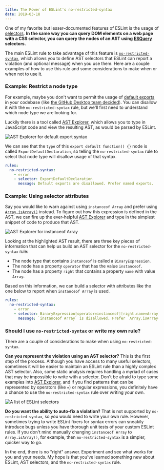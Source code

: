 ```yaml
---
title: The Power of ESLint's no-restricted-syntax
date: 2019-03-18
---
```


One of my favorite but lesser-documented features of ESLint is the usage of [selectors](https://eslint.org/docs/developer-guide/selectors). **In the same way you can query DOM elements on a web page with a CSS selector, you can query the nodes of an AST using [ESQuery](https://github.com/estools/esquery) selectors.**

The main ESLint rule to take advantage of this feature is [`no-restricted-syntax`](https://eslint.org/docs/rules/no-restricted-syntax), which allows you to define AST selectors that ESLint can report a violation (and optional message) when you use them. Here are a couple examples of how to use this rule and some considerations to make when or when not to use it.

### Example: Restrict a node type

For example, maybe you don't want to permit the usage of [default exports](https://developer.mozilla.org/en-US/docs/web/javascript/reference/statements/export#Using_the_default_export) in your codebase (like [the GitHub Desktop team decided](https://github.com/desktop/desktop/blob/0a06a201f2b21e6908ac307c937527aa1fe98d11/.eslintrc.yml#L75-L79)). You can disallow it with the `no-restricted-syntax` rule, but we'll first need to understand which node type we are looking for.

Luckily there is a tool called [AST Explorer][], which allows you to type in JavaScript code and view the resulting AST, as would be parsed by ESLint.

![AST Explorer for default export syntax](./ast-explorer-export-default.png)

We can see that the `type` of this `export default function() {}` node is called `ExportDefaultDeclaration`, so telling the `no-restricted-syntax` rule to select that node type will disallow usage of that syntax.

```yaml
rules:
  no-restricted-syntax:
    - error
    - selector: ExportDefaultDeclaration
      message: Default exports are disallowed. Prefer named exports.
```

### Example: Using selector attributes

Say you would like to warn against using `instanceof Array` and prefer using [`Array.isArray()`](https://developer.mozilla.org/en-US/docs/Web/JavaScript/Reference/Global_Objects/Array/isArray) instead. To figure out how this expression is defined in the AST, we can fire up the ever-helpful [AST Explorer](https://astexplorer.net/#/gist/e497c4e15c96f2306f835ca4b74e8bd8/48902b4b5019f82320352e00c43bebd1fa10ba2f) and type in the simplest snippet of code to produce that AST.

![AST Explorer for instanceof Array](./ast-explorer-instanceof-array.png)

Looking at the highlighted AST result, there are three key pieces of information that can help us build an AST selector for the `no-restricted-syntax` rule:

- The node type that contains `instanceof` is called a `BinaryExpression`.
- The node has a property `operator` that has the value `instanceof`.
- The node has a property `right` that contains a property `name` with value `Array`.

Based on this information, we can build a selector with attributes like the one below to report when `instanceof Array` is used.

```yaml
rules:
  no-restricted-syntax:
    - error
    - selector: BinaryExpression[operator=instanceof][right.name=Array]
      message: `instanceof Array` is disallowed. Prefer `Array.isArray()`.
```

### Should I use `no-restricted-syntax` or write my own rule?

There are a couple of considerations to make when using `no-restricted-syntax`.

**Can you represent the violation using an AST selector?** This is the first step of the process. Although you have access to many useful selectors, sometimes it will be easier to maintain an ESLint rule than a highly complex AST selector. Also, some static analysis requires handling a myriad of cases that may be impossible to write with a selector. Don't be afraid to type some examples into [AST Explorer][], and if you find patterns that can be represented by operators (like `=`) or regular expressions, you definitely have a chance to use the `no-restricted-syntax` rule over writing your own.

![A list of ESLint selectors](./eslint-selectors.png)

**Do you want the ability to auto-fix a violation?** That is not supported by `no-restricted-syntax`, so you would need to write your own rule. However, sometimes trying to write ESLint fixers for syntax errors can sneakily introduce bugs unless you have thorough unit tests of your custom ESLint rules. If you don't mind manually changing `instanceof Array` to `Array.isArray()`, for example, then `no-restricted-syntax` is a simpler, quicker way to go.

In the end, there is no "right" answer. Experiment and see what works for you and your needs. My hope is that you've learned something new about ESLint, AST selectors, and the `no-restricted-syntax` rule.

[ast explorer]: https://astexplorer.net/

